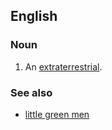 ==English==

===Noun===
{{en-noun|head=[[bug]]-[[eyed]] [[monster]]}}

# {{context|science fiction|derogatory|lang=en}} An [[extraterrestrial]].

===See also===
* [[little green men]]